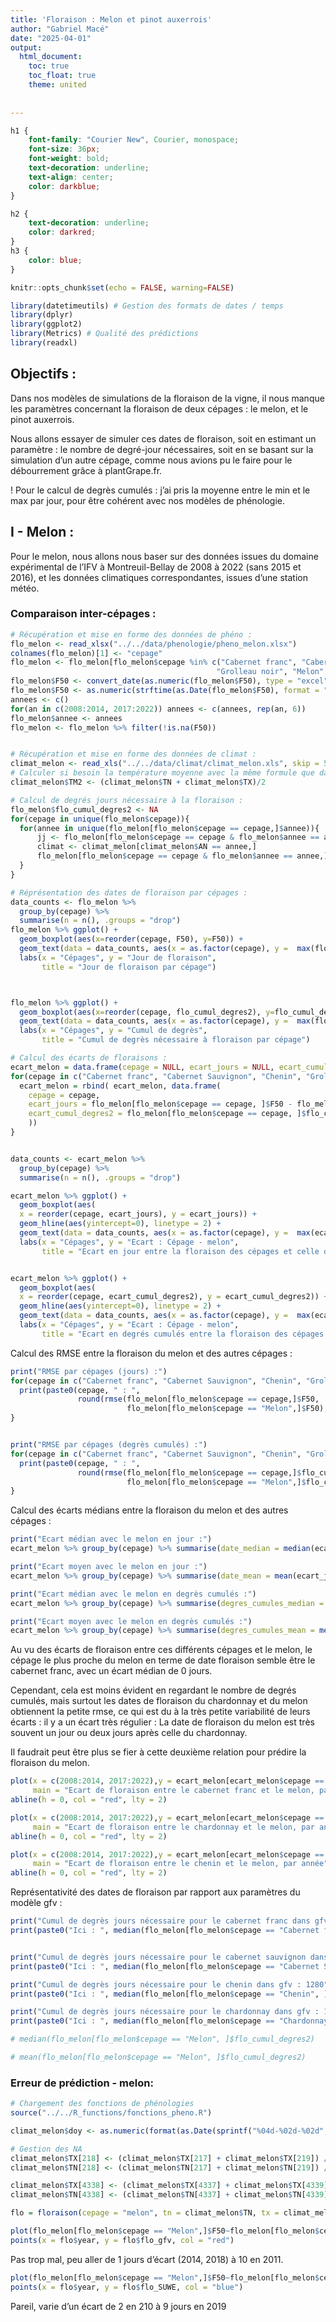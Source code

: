 ```yaml
---
title: 'Floraison : Melon et pinot auxerrois'
author: "Gabriel Macé"
date: "2025-04-01"
output:
  html_document:
    toc: true
    toc_float: true
    theme: united
    
    
---
```



```css
h1 {
    font-family: "Courier New", Courier, monospace; 
    font-size: 36px; 
    font-weight: bold;
    text-decoration: underline;
    text-align: center;
    color: darkblue;
}

h2 {
    text-decoration: underline;
    color: darkred;
}
h3 {
    color: blue;
}
```

```r
knitr::opts_chunk$set(echo = FALSE, warning=FALSE)
```

```r
library(datetimeutils) # Gestion des formats de dates / temps
library(dplyr)
library(ggplot2)
library(Metrics) # Qualité des prédictions
library(readxl)
```

## Objectifs :

Dans nos modèles de simulations de la floraison de la vigne, il nous manque les paramètres concernant la floraison de deux cépages : le melon, et le pinot auxerrois.

Nous allons essayer de simuler ces dates de floraison, soit en estimant un paramètre : le nombre de degré-jour nécessaires, soit en se basant sur la simulation d'un autre cépage, comme nous avions pu le faire pour le débourrement grâce à plantGrape.fr.

! Pour le calcul de degrès cumulés : j'ai pris la moyenne entre le min et le max par jour, pour être cohérent avec nos modèles de phénologie.

## I - Melon :

Pour le melon, nous allons nous baser sur des données issues du domaine expérimental de l'IFV à Montreuil-Bellay de  2008 à 2022 (sans 2015 et 2016), et les données climatiques correspondantes, issues d'une station météo.

### Comparaison inter-cépages : 

```r
# Récupération et mise en forme des données de phéno :
flo_melon <- read_xlsx("../../data/phenologie/pheno_melon.xlsx")
colnames(flo_melon)[1] <- "cepage"
flo_melon <- flo_melon[flo_melon$cepage %in% c("Cabernet franc", "Cabernet Sauvignon", "Chenin", 
                                              "Grolleau noir", "Melon", "Chardonnay"),]
flo_melon$F50 <- convert_date(as.numeric(flo_melon$F50), type = "excel", fraction = FALSE)
flo_melon$F50 <- as.numeric(strftime(as.Date(flo_melon$F50), format = "%j"))
annees <- c()
for(an in c(2008:2014, 2017:2022)) annees <- c(annees, rep(an, 6))
flo_melon$annee <- annees
flo_melon <- flo_melon %>% filter(!is.na(F50))


# Récupération et mise en forme des données de climat :
climat_melon <- read_xls("../../data/climat/climat_melon.xls", skip = 50)[, 2:8] %>% filter(AN %in% c(2008:2014, 2017:2022))
# Calculer si besoin la température moyenne avec la même formule que dans nos fonctions de péhnologies :
climat_melon$TM2 <- (climat_melon$TN + climat_melon$TX)/2
```

```r
# Calcul de degrés jours nécessaire à la floraison : 
flo_melon$flo_cumul_degres2 <- NA
for(cepage in unique(flo_melon$cepage)){
  for(annee in unique(flo_melon[flo_melon$cepage == cepage,]$annee)){
      jj <- flo_melon[flo_melon$cepage == cepage & flo_melon$annee == annee,]$F50 # Récupération de la date de floraison
      climat <- climat_melon[climat_melon$AN == annee,]
      flo_melon[flo_melon$cepage == cepage & flo_melon$annee == annee,]$flo_cumul_degres2 <- sum( c(climat[60:jj,]$TX + climat[60:jj,]$TN)/2) # Récupération de la somme des degrés jusqu'à la date de floraison depuis le 1er mars
  }
}
```

```r
# Réprésentation des dates de floraison par cépages : 
data_counts <- flo_melon %>%
  group_by(cepage) %>%
  summarise(n = n(), .groups = "drop")
flo_melon %>% ggplot() +
  geom_boxplot(aes(x=reorder(cepage, F50), y=F50)) +
  geom_text(data = data_counts, aes(x = as.factor(cepage), y =  max(flo_melon$F50) + 2, label = n), position = position_dodge(width = 0.75), size = 3) + 
  labs(x = "Cépages", y = "Jour de floraison",
       title = "Jour de floraison par cépage")



flo_melon %>% ggplot() +
  geom_boxplot(aes(x=reorder(cepage, flo_cumul_degres2), y=flo_cumul_degres2)) +
  geom_text(data = data_counts, aes(x = as.factor(cepage), y =  max(flo_melon$flo_cumul_degres2) + 2, label = n), position = position_dodge(width = 0.75), size = 3) + 
  labs(x = "Cépages", y = "Cumul de degrès",
       title = "Cumul de degrès nécessaire à floraison par cépage")

```


```r
# Calcul des écarts de floraisons : 
ecart_melon = data.frame(cepage = NULL, ecart_jours = NULL, ecart_cumul_degres2 = NULL)
for(cepage in c("Cabernet franc", "Cabernet Sauvignon", "Chenin", "Grolleau noir", "Chardonnay")){
  ecart_melon = rbind( ecart_melon, data.frame(
    cepage = cepage, 
    ecart_jours = flo_melon[flo_melon$cepage == cepage, ]$F50 - flo_melon[flo_melon$cepage == "Melon",]$F50, 
    ecart_cumul_degres2 = flo_melon[flo_melon$cepage == cepage, ]$flo_cumul_degres2 - flo_melon[flo_melon$cepage == "Melon",]$flo_cumul_degres2
    ))
}


data_counts <- ecart_melon %>%
  group_by(cepage) %>%
  summarise(n = n(), .groups = "drop")

ecart_melon %>% ggplot() +
  geom_boxplot(aes(
  x = reorder(cepage, ecart_jours), y = ecart_jours)) +
  geom_hline(aes(yintercept=0), linetype = 2) +
  geom_text(data = data_counts, aes(x = as.factor(cepage), y =  max(ecart_melon$ecart_jours) + 2, label = n), position = position_dodge(width = 0.75), size = 3) + 
  labs(x = "Cépages", y = "Ecart : Cépage - melon",
       title = "Ecart en jour entre la floraison des cépages et celle du melon")


ecart_melon %>% ggplot() +
  geom_boxplot(aes(
  x = reorder(cepage, ecart_cumul_degres2), y = ecart_cumul_degres2)) +
  geom_hline(aes(yintercept=0), linetype = 2) +
  geom_text(data = data_counts, aes(x = as.factor(cepage), y =  max(ecart_melon$ecart_cumul_degres2) + 2, label = n), position = position_dodge(width = 0.75), size = 3) + 
  labs(x = "Cépages", y = "Ecart : Cépage - melon",
       title = "Ecart en degrés cumulés entre la floraison des cépages et celle du melon")
```

Calcul des RMSE entre la floraison du melon et des autres cépages : 

```r
print("RMSE par cépages (jours) :")
for(cepage in c("Cabernet franc", "Cabernet Sauvignon", "Chenin", "Grolleau noir", "Chardonnay")){
  print(paste0(cepage, " : ",
               round(rmse(flo_melon[flo_melon$cepage == cepage,]$F50,
                          flo_melon[flo_melon$cepage == "Melon",]$F50),2)))
}


print("RMSE par cépages (degrès cumulés) :")
for(cepage in c("Cabernet franc", "Cabernet Sauvignon", "Chenin", "Grolleau noir", "Chardonnay")){
  print(paste0(cepage, " : ",
               round(rmse(flo_melon[flo_melon$cepage == cepage,]$flo_cumul_degres2,
                          flo_melon[flo_melon$cepage == "Melon",]$flo_cumul_degres2),2)))
}
```

Calcul des écarts médians entre la floraison du melon et des autres cépages : 

```r
print("Ecart médian avec le melon en jour :")
ecart_melon %>% group_by(cepage) %>% summarise(date_median = median(ecart_jours))

print("Ecart moyen avec le melon en jour :")
ecart_melon %>% group_by(cepage) %>% summarise(date_mean = mean(ecart_jours))

print("Ecart médian avec le melon en degrès cumulés :")
ecart_melon %>% group_by(cepage) %>% summarise(degres_cumules_median = median(ecart_cumul_degres2))

print("Ecart moyen avec le melon en degrès cumulés :")
ecart_melon %>% group_by(cepage) %>% summarise(degres_cumules_mean = mean(ecart_cumul_degres2))
```

Au vu des écarts de floraison entre ces différents cépages et le melon, le cépage le plus proche du melon en terme de date floraison semble être le cabernet franc, avec un écart médian de 0 jours.

Cependant, cela est moins évident en regardant le nombre de degrés cumulés, mais surtout les dates de floraison du chardonnay et du melon obtiennent la petite rmse, ce qui est du à la très petite variabilité de leurs écarts : il y a un écart très régulier : La date de floraison du melon est très souvent un jour ou deux jours après celle du chardonnay.

Il faudrait peut être plus se fier à cette deuxième relation pour prédire la floraison du melon.

```r
plot(x = c(2008:2014, 2017:2022),y = ecart_melon[ecart_melon$cepage == "Cabernet franc",]$ecart_jours, xlab = "Années", ylab = "Cabernet franc - Melon", 
     main = "Ecart de floraison entre le cabernet franc et le melon, par année")
abline(h = 0, col = "red", lty = 2)

plot(x = c(2008:2014, 2017:2022),y = ecart_melon[ecart_melon$cepage == "Chardonnay",]$ecart_jours, xlab = "Années", ylab = "Chardonnay - Melon", 
     main = "Ecart de floraison entre le chardonnay et le melon, par année")
abline(h = 0, col = "red", lty = 2)

plot(x = c(2008:2014, 2017:2022),y = ecart_melon[ecart_melon$cepage == "Chenin",]$ecart_jours, xlab = "Années", ylab = "Chenin - Melon", 
     main = "Ecart de floraison entre le chenin et le melon, par année")
abline(h = 0, col = "red", lty = 2)
```


Représentativité des dates de floraison par rapport aux paramètres du modèle gfv :

```r
print("Cumul de degrès jours nécessaire pour le cabernet franc dans gfv : 1225")
print(paste0("Ici : ", median(flo_melon[flo_melon$cepage == "Cabernet franc", ]$flo_cumul_degres2)))


print("Cumul de degrès jours nécessaire pour le cabernet sauvignon dans gfv : 1270")
print(paste0("Ici : ", median(flo_melon[flo_melon$cepage == "Cabernet Sauvignon", ]$flo_cumul_degres2)))

print("Cumul de degrès jours nécessaire pour le chenin dans gfv : 1280")
print(paste0("Ici : ", median(flo_melon[flo_melon$cepage == "Chenin", ]$flo_cumul_degres2)))

print("Cumul de degrès jours nécessaire pour le chardonnay dans gfv : 1217")
print(paste0("Ici : ", median(flo_melon[flo_melon$cepage == "Chardonnay", ]$flo_cumul_degres2)))

```

```r
# median(flo_melon[flo_melon$cepage == "Melon", ]$flo_cumul_degres2)

# mean(flo_melon[flo_melon$cepage == "Melon", ]$flo_cumul_degres2)
```

### Erreur de prédiction - melon: 

```r
# Chargement des fonctions de phénologies
source("../../R_functions/fonctions_pheno.R")

climat_melon$doy <- as.numeric(format(as.Date(sprintf("%04d-%02d-%02d", climat_melon$AN, climat_melon$MOIS, climat_melon$JOUR)), "%j"))

# Gestion des NA
climat_melon$TX[218] <- (climat_melon$TX[217] + climat_melon$TX[219]) / 2
climat_melon$TN[218] <- (climat_melon$TN[217] + climat_melon$TN[219]) / 2

climat_melon$TX[4338] <- (climat_melon$TX[4337] + climat_melon$TX[4339]) / 2
climat_melon$TN[4338] <- (climat_melon$TN[4337] + climat_melon$TN[4339]) / 2

flo = floraison(cepage = "melon", tn = climat_melon$TN, tx = climat_melon$TX, doy = climat_melon$doy, year = climat_melon$AN)
```


```r
plot(flo_melon[flo_melon$cepage == "Melon",]$F50~flo_melon[flo_melon$cepage == "Melon",]$annee, xlab = "year", ylab = "Jour de floraison", main ="Floraison : Observations (noir) vs prévisions gfv (rouge)")
points(x = flo$year, y = flo$flo_gfv, col = "red")
```

Pas trop mal, peu aller de 1 jours d'écart (2014, 2018) à 10 en 2011.

```r
plot(flo_melon[flo_melon$cepage == "Melon",]$F50~flo_melon[flo_melon$cepage == "Melon",]$annee, xlab = "year", ylab = "Jour de floraison", main ="Floraison : Observations (noir) vs prévisions SUWE (bleu)")
points(x = flo$year, y = flo$flo_SUWE, col = "blue")
```
Pareil, varie d'un écart de 2 en 210 à 9 jours en 2019
```r

```

```r

```

```r

```

```r

```

```r

```

```r

```

```r

```









